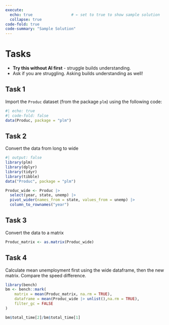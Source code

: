 ```yaml
---
execute:
  echo: true                 # ← set to true to show sample solution
  collapse: true
code-fold: true
code-summary: "Sample Solution"
---
```


# Tasks

:::{.callout-important}
- **Try this without AI first** - struggle builds understanding. 
- Ask if you are struggling. Asking builds understanding as well!
:::

## Task 1

Import the `Produc` dataset (from the package `plm`) using the following code:

```r
#| echo: true
#| code-fold: false
data(Produc, package = "plm")
```

## Task 2

 Convert the data from long to wide

```r
#| output: false
library(plm)
library(dplyr)
library(tidyr)
library(tibble)
data("Produc", package = "plm")

Produc_wide <- Produc |> 
  select(year, state, unemp) |> 
  pivot_wider(names_from = state, values_from = unemp) |> 
  column_to_rownames("year")


```



## Task 3

Convert the data to a matrix

```r
Produc_matrix <- as.matrix(Produc_wide)
```


## Task 4

Calculate mean unemployment first using the wide dataframe, then the new matrix. Compare the speed difference.

```r
library(bench)
bm <- bench::mark(
    matrix = mean(Produc_matrix, na.rm = TRUE),
    dataframe = mean(Produc_wide |> unlist(),na.rm = TRUE),
    filter_gc = FALSE
)

bm$total_time[2]/bm$total_time[1]

```





